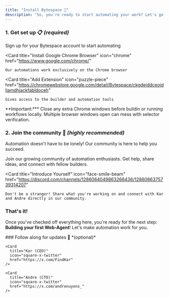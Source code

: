 ```yaml
---
title: "Install Bytespace 🚀"
description: "So, you're ready to start automating your work? Let's go! Before jumping in, let's make sure you have all the essentials."
---
```


### 1. Get set up 📋 <span className="text-sm text-gray-400">*(required)*</span>

<CardGroup cols={3}>
  <Card
    title="Create Account"
    icon="user"
    href="https://www.bytespace.ai/login"
  >
    Sign up for your Bytespace account to start automating
  </Card>
  
  <Card
    title="Install Google Chrome Browser"
    icon="chrome"
    href="https://www.google.com/chrome/"
  >
    Our automations work exclusively on the Chrome browser
  </Card>
  
  <Card
    title="Add Extension"
    icon="puzzle-piece"
    href="https://chromewebstore.google.com/detail/Bytespace/ckgdejddceojdljamdhjackfabldoceh"
  >
    Gives access to the builder and automation tools
  </Card>
</CardGroup>

<Note>
**Important:*** Close any extra Chrome windows before buildin or running workflows locally. Multiple browser windows open can mess with selector verification.
</Note>

### 2. Join the community 🎉 <span className="text-sm text-gray-400">*(highly recommended)*</span>

Automation doesn't have to be lonely! Our community is here to help you succeed.

<CardGroup cols={2}>
  <Card
    title="Join our Discord"
    icon="discord"
    href="https://discord.gg/ubc5zX5Dgx"
  >
    Join our growing community of automation enthusiasts. Get help, share ideas, and connect with fellow builders.
  </Card>
  
  <Card
    title="Introduce Yourself"
    icon="face-smile-beam"
    href="https://discord.com/channels/1286064049863266436/1286066375739314207"
  >
    Don't be a stranger! Share what you're working on and connect with Kar and Andre directly in our community.
  </Card>
</CardGroup>

### That's it!

Once you've checked off everything here, you're ready for the next step: **Building your first Web-Agent**! Let's make automation work for you. 

<div className="mt-8 scale-90 opacity-80">
  ### Follow along for updates 🤙 <span className="text-sm text-gray-400">*(optional)*</span>

  <CardGroup cols={3}>
    <Card
      title="Bytespace"
      icon="square-x-twitter"
      href="https://twitter.com/BytespaceAI"
    />
    
    <Card
      title="Kar (CEO)"
      icon="square-x-twitter"
      href="https://x.com/FindKar"
    />
    
    <Card
      title="Andre (CTO)"
      icon="square-x-twitter"
      href="https://x.com/andrenuyens_"
    />
  </CardGroup>
</div>
